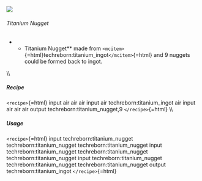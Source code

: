 ![](/mods/techreborn/titanium_nugget.png)

###### Titanium Nugget

-   -   Titanium Nugget** made from
        `<mcitem>`{=html}techreborn:titanium_ingot`</mcitem>`{=html} and
        9 nuggets could be formed back to ingot.

\\\\

##### Recipe

`<recipe>`{=html} input air air air input air techreborn:titanium_ingot
air input air air air output techreborn:titanium_nugget,9
`</recipe>`{=html} \\\\

##### Usage

`<recipe>`{=html} input techreborn:titanium_nugget
techreborn:titanium_nugget techreborn:titanium_nugget input
techreborn:titanium_nugget techreborn:titanium_nugget
techreborn:titanium_nugget input techreborn:titanium_nugget
techreborn:titanium_nugget techreborn:titanium_nugget output
techreborn:titanium_ingot `</recipe>`{=html}
